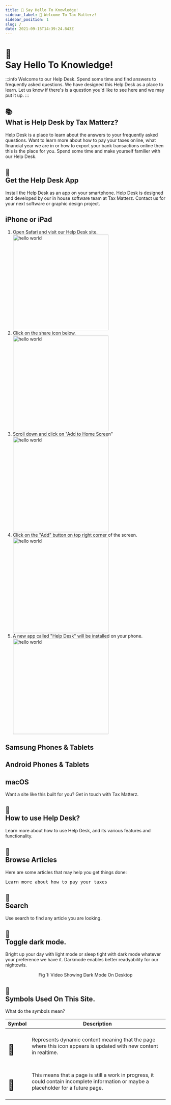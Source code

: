 ```yaml
---
title: 👋 Say Hello To Knowledge! 
sidebar_label: 👋 Welcome To Tax Matterz! 
sidebar_position: 1
slug: /
date: 2021-09-15T14:39:24.843Z
---
```

# <div class="emoji">👋</div> Say Hello To Knowledge! 



:::info Welcome to our Help Desk.
Spend some time and find answers to frequently asked questions. We have designed this Help Desk as a place to learn. Let us know if there's is a question you'd like to see here and we may put it up.
:::

## <div class="emoji">📚</div> What is Help Desk<span class="show-on-mobile"> by Tax Matterz</span>?
Help Desk is a place to learn about the answers to your frequently asked questions. Want to learn more about how to pay your taxes online, what financial year we are in or how to export your bank transactions online then this is the place for you. Spend some time and make yourself familier with our Help Desk. 

## <div class="emoji">📱</div> Get the Help Desk App

Install the Help Desk as an app on your smartphone. Help Desk is designed and developed by our in house software team at Tax Matterz. Contact us for your next software or graphic design project. 

<Tabs>
  <TabItem value="ios" label="iOS">
        <h2 class="case">iPhone or iPad</h2>
        <ol>
            <li>Open Safari and visit our Help Desk site.</li>
            <img src="/img/app-steps/Step-0.png" alt="hello world"  width="300px"/>
            <li>Click on the share icon below.</li>
            <img src="/img/app-steps/Step-1.png" alt="hello world"  width="300px"/>
            <li>Scroll down and click on "Add to Home Screen"</li>
            <img src="/img/app-steps/Step-2.png" alt="hello world"  width="300px"/>
            <li>Click on the "Add" button on top right corner of the screen.</li>
            <img src="/img/app-steps/Step-3.png" alt="hello world"  width="300px"/>
            <li>A new app called "Help Desk" will be installed on your phone.</li>
            <img src="/img/app-steps/Step-4.png" alt="hello world"  width="300px"/>
        </ol>
  </TabItem>
    <TabItem value="samsung" label="Samsung">
        <h2>Samsung Phones &amp; Tablets</h2>
  </TabItem>
    <TabItem value="android" label="Android">
        <h2>Android Phones &amp; Tablets</h2>
  </TabItem>
    <TabItem value="mac" label="macOS">
        <h2 class="case">macOS</h2>
  </TabItem>

  </Tabs>

Want a site like this built for you? Get in touch with Tax Matterz.


## <div class="emoji">📃</div> How to use Help Desk?

Learn more about how to use Help Desk, and its various features and functionality. 

## <div class="emoji">📖</div> Browse Articles

Here are some articles that may help you get things done:

<kbd>Learn more about how to pay your taxes</kbd>


## <div class="emoji">🔎</div> Search

Use search to find any article you are looking. 


## <div class="emoji">🌙</div> Toggle dark mode.

Bright up your day with light mode or sleep tight with dark mode whatever your preference we have it. Darkmode enables better readyability for our nightowls. 

<div class="player-wrapper">
  <ReactPlayer playing="true" controls={false} playsinline={true} autoplay muted={true} loop={true} url="/img/video/darkmode.mp4" width="100%" height="100%" /> 
</div>
<p align="center">
Fig 1: Video Showing Dark Mode On Desktop
</p>

## <div class="emoji">📃</div> Symbols Used On This Site. 

What do the symbols mean?

| Symbol | Description |
| ------ | ----------- |
| <h1><div class="emoji">🔮</div></h1> | Represents dynamic content meaning that the page where this icon appears is updated with new content in realtime. |
| <h1><div class="emoji">🚧</div></h1> | This means that a page is still a work in progress, it could contain incomplete information or maybe a placeholder for a future page. |